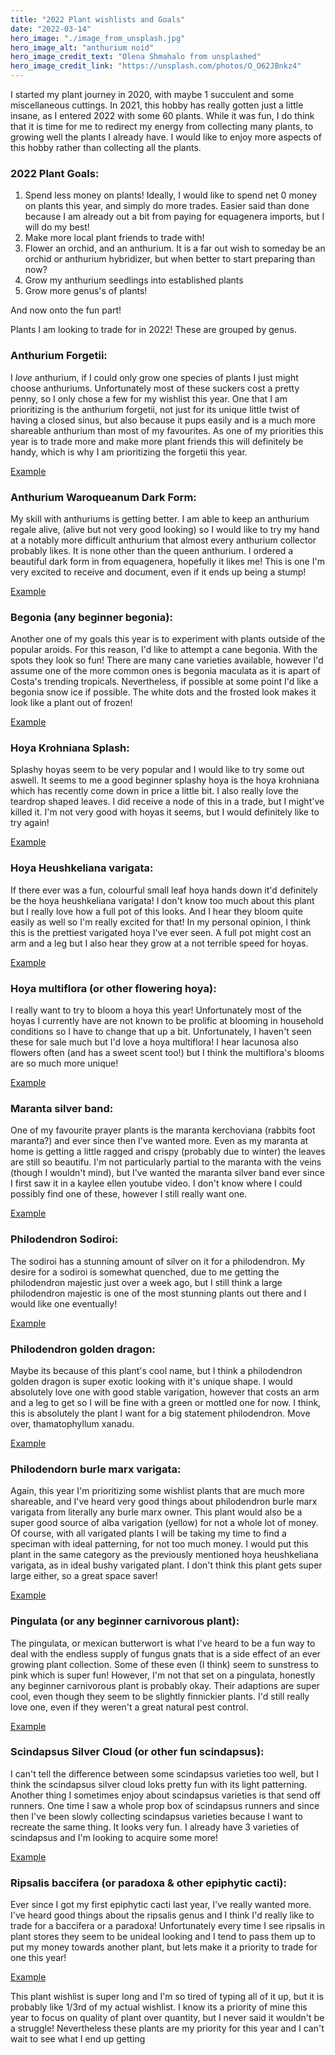 ```yaml
---
title: "2022 Plant wishlists and Goals"
date: "2022-03-14"
hero_image: "./image_from_unsplash.jpg"
hero_image_alt: "anthurium noid"
hero_image_credit_text: "Olena Shmahalo from unsplashed"
hero_image_credit_link: "https://unsplash.com/photos/O_O62JBnkz4"
---
```


I started my plant journey in 2020, with maybe 1 succulent and some miscellaneous cuttings. 
In 2021, this hobby has really gotten just a little insane, as I entered 2022 with some 60 plants. 
While it was fun, I do think that it is time for me to redirect my energy from collecting
many plants, to growing well the plants I already have. I would like to enjoy more aspects of 
this hobby rather than collecting all the plants. 

### 2022 Plant Goals:
1. Spend less money on plants! Ideally, I would like to spend net 0 money on plants this year, and simply
do more trades. Easier said than done because I am already out a bit from paying for equagenera imports, 
but I will do my best!
2. Make more local plant friends to trade with! 
3. Flower an orchid, and an anthurium. It is a far out wish to someday be an orchid or anthurium
hybridizer, but when better to start preparing than now? 
4. Grow my anthurium seedlings into established plants
5. Grow more genus's of plants!

And now onto the fun part!

Plants I am looking to trade for in 2022!
These are grouped by genus.

### Anthurium Forgetii:
I *love* anthurium, if I could only grow one species of plants I just might choose anthuriums. 
Unfortunately most of these suckers cost a pretty penny, so I only chose a few for my 
wishlist this year. One that I am prioritizing is the anthurium forgetii, not just for its 
unique little twist of having a closed sinus, but also because it pups easily and is a 
much more shareable anthurium than most of my favourites. As one of my priorities this year
is to trade more and make more plant friends this will definitely be handy, which is why
I am prioritizing the forgetii this year.

[Example](https://www.instagram.com/p/CVhKJ5sp40B/ "Anthurium Forgetii!")


### Anthurium Waroqueanum Dark Form:
My skill with anthuriums is getting better. I am able to keep an anthurium regale alive,
(alive but not very good looking) so I would like to try my hand at a notably more difficult
anthurium that almost every anthurium collector probably likes. It is none other than
the queen anthurium. I ordered a beautiful dark form in from equagenera, hopefully it likes 
me! This is one I'm very excited to receive and document, even if it ends up being a stump!

[Example](https://www.instagram.com/p/CUPpwAtMJ6w/ "Anthurium Waroqueanum Dark Form!")

### Begonia (any beginner begonia):
Another one of my goals this year is to experiment with plants outside of the popular aroids.
For this reason, I'd like to attempt a cane begonia. With the spots they look so fun! There 
are many cane varieties available, however I'd assume one of the more common ones is begonia 
maculata as it is apart of Costa's trending tropicals. Nevertheless, if possible at some 
point I'd like a begonia snow ice if possible. The white dots and the frosted look makes it
look like a plant out of frozen!

[Example](https://www.instagram.com/p/CAMOc-CAwCy/ "Begonia")

### Hoya Krohniana Splash:
Splashy hoyas seem to be very popular and I would like to try some out aswell. It seems
to me a good beginner splashy hoya is the hoya krohniana which has recently come down
in price a little bit. I also really love the teardrop shaped leaves. I did receive a node 
of this in a trade, but I might've killed it. I'm not very good with hoyas it seems, but
I would definitely like to try again!

[Example](https://www.instagram.com/p/CNY5-avhSZ_/ "Hoya Kroniana Splash")

### Hoya Heushkeliana varigata:
If there ever was a fun, colourful small leaf hoya hands down it'd definitely be the
hoya heushkeliana varigata! I don't know too much about this plant but I really love
how a full pot of this looks. And I hear they bloom quite easily as well so I'm really
excited for that! In my personal opinion, I think this is the prettiest varigated 
hoya I've ever seen. A full pot might cost an arm and a leg but I also hear 
they grow at a not terrible speed for hoyas.

[Example](https://www.instagram.com/p/CPoKb_MAwdj/ "Hoya Kroniana Splash")

### Hoya multiflora (or other flowering hoya):
I really want to try to bloom a hoya this year! Unfortunately most of the hoyas I 
currently have are not known to be prolific at blooming in household conditions so I 
have to change that up a bit. Unfortunately, I haven't seen these for sale much but
I'd love a hoya multiflora! I hear lacunosa also flowers often (and has a sweet scent 
too!) but I think the multiflora's blooms are so much more unique!

[Example](https://www.instagram.com/p/CatpBmQPmHr/ "Hoya Multiflora flower!")

### Maranta silver band:
One of my favourite prayer plants is the maranta kerchoviana (rabbits foot maranta?) 
and ever since then I've wanted more. Even as my maranta at home is getting a little 
ragged and crispy (probably due to winter) the leaves are still so beautifu. I'm 
not particularly partial to the maranta with the veins (though I wouldn't mind), but
I've wanted the maranta silver band ever since I first saw it in a kaylee ellen youtube 
video. I don't know where I could possibly find one of these, however I still really want 
one.

[Example](https://www.instagram.com/p/CZuLV3FsbP0/ "Maranta silver band")

### Philodendron Sodiroi:
The sodiroi has a stunning amount of silver on it for a philodendron. My desire for a sodiroi
is somewhat quenched, due to me getting the philodendron majestic just over a week ago, 
but I still think a large philodendron majestic is one of the most stunning plants out 
there and I would like one eventually!

[Example](https://www.instagram.com/p/CbCRFVhPCz-/ "Philodendron Sodiroi")

### Philodendron golden dragon:
Maybe its because of this plant's cool name, but I think a philodendron golden dragon is 
super exotic looking with it's unique shape. I would absolutely love one with good stable 
varigation, however that costs an arm and a leg to get so I will be fine with a green 
or mottled one for now. I think, this is absolutely the plant I want for a big statement
philodendron. Move over, thamatophyllum xanadu.

[Example](https://www.instagram.com/p/Ca6vJr0rUgR/ "Philodendron Golden Dragon")

### Philodendorn burle marx varigata:
Again, this year I'm prioritizing some wishlist plants that are much more shareable, and 
I've heard very good things about philodendron burle marx varigata from literally any 
burle marx owner. This plant would also be a super good source of alba varigation (yellow)
for not a whole lot of money. Of course, with all varigated plants I will be taking my time
to find a speciman with ideal patterning, for not too much money.
I would put this plant in the same category as the previously
mentioned hoya heushkeliana varigata, as in ideal bushy varigated plant. I don't think this 
plant gets super large either, so a great space saver!

[Example](https://www.instagram.com/p/CbFvGtUv86z/ "Philodendron Burle marx varigata")

### Pingulata (or any beginner carnivorous plant):
The pingulata, or mexican butterwort is what I've heard to be a fun way to deal with the 
endless supply of fungus gnats that is a side effect of an ever growing plant collection. 
Some of these even (I think) seem to sunstress to pink which is super fun! However, I'm not 
that set on a pingulata, honestly any beginner carnivorous plant is probably okay. Their 
adaptions are super cool, even though they seem to be slightly finnickier plants. I'd still
really love one, even if they weren't a great natural pest control.

[Example](https://www.instagram.com/p/CTv2mB2r5IZ/ "Pingulata")

### Scindapsus Silver Cloud (or other fun scindapsus):
I can't tell the difference between some scindapsus varieties too well, but I
think the scindapsus silver cloud loks pretty fun with its light patterning. Another thing 
I sometimes enjoy about scindapsus varieties is that send off runners. One time I saw a whole 
prop box of scindapsus runners and since then I've been slowly collecting scindapsus varieties 
because I want to recreate the same thing. It looks very fun. I already have 3 varieties 
of scindapsus and I'm looking to acquire some more! 

[Example](https://www.instagram.com/p/CaxToYkPju5/ "Scindapsus silver cloud")

### Ripsalis baccifera (or paradoxa & other epiphytic cacti):
Ever since I got my first epiphytic cacti last year, I've really wanted more. I've heard 
good things about the ripsalis genus and I think I'd really like to trade for a baccifera 
or a paradoxa! Unfortunately every time I see ripsalis in plant stores they seem to be 
unideal looking and I tend to pass them up to put my money towards another plant, but lets
make it a priority to trade for one this year!

[Example](https://www.instagram.com/p/CGJc2piJWY7/ "Ripsalis!")

This plant wishlist is super long and I'm so tired of typing all of it up, but it is probably 
like 1/3rd of my actual wishlist. I know its a priority of mine this year to focus on quality
of plant over quantity, but I never said it wouldn't be a struggle! Nevertheless these plants 
are my priority for this year and I can't wait to see what I end up getting
